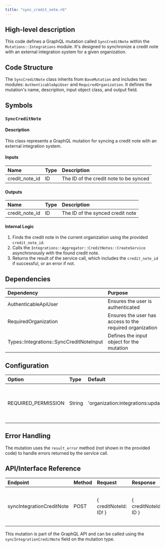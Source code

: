 ```yaml
---
title: "sync_credit_note.rb"
---
```


## High-level description
This code defines a GraphQL mutation called `SyncCreditNote` within the `Mutations::Integrations` module. It's designed to synchronize a credit note with an external integration system for a given organization.

## Code Structure
The `SyncCreditNote` class inherits from `BaseMutation` and includes two modules: `AuthenticableApiUser` and `RequiredOrganization`. It defines the mutation's name, description, input object class, and output field.

## Symbols

### `SyncCreditNote`
#### Description
This class represents a GraphQL mutation for syncing a credit note with an external integration system.

#### Inputs
| Name | Type | Description |
|:-----|:-----|:------------|
| credit_note_id | ID | The ID of the credit note to be synced |

#### Outputs
| Name | Type | Description |
|:-----|:-----|:------------|
| credit_note_id | ID | The ID of the synced credit note |

#### Internal Logic
1. Finds the credit note in the current organization using the provided `credit_note_id`.
2. Calls the `Integrations::Aggregator::CreditNotes::CreateService` asynchronously with the found credit note.
3. Returns the result of the service call, which includes the `credit_note_id` if successful, or an error if not.

## Dependencies
| Dependency | Purpose |
|:-----------|:--------|
| AuthenticableApiUser | Ensures the user is authenticated |
| RequiredOrganization | Ensures the user has access to the required organization |
| Types::Integrations::SyncCreditNoteInput | Defines the input object for the mutation |

## Configuration
| Option | Type | Default | Description |
|:-------|:-----|:--------|:------------|
| REQUIRED_PERMISSION | String | 'organization:integrations:update' | The permission required to perform this mutation |

## Error Handling
The mutation uses the `result_error` method (not shown in the provided code) to handle errors returned by the service call.

## API/Interface Reference
| Endpoint | Method | Request | Response | Description |
|:---------|:-------|:--------|:---------|:------------|
| syncIntegrationCreditNote | POST | \{ creditNoteId: ID! \} | \{ creditNoteId: ID \} | Syncs a credit note with an external integration system |

This mutation is part of the GraphQL API and can be called using the `syncIntegrationCreditNote` field on the mutation type.
